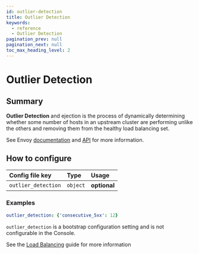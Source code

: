 ```yaml
---
id: outlier-detection
title: Outlier Detection
keywords:
  - reference
  - Outlier Detection
pagination_prev: null
pagination_next: null
toc_max_heading_level: 2
---
```



# Outlier Detection

## Summary

**Outlier Detection** and ejection is the process of dynamically determining whether some number of hosts in an upstream cluster are performing unlike the others and removing them from the healthy load balancing set.

See Envoy [documentation](https://www.envoyproxy.io/docs/envoy/latest/intro/arch_overview/upstream/outlier#arch-overview-outlier-detection) and [API](https://www.envoyproxy.io/docs/envoy/latest/api-v3/config/cluster/v3/outlier_detection.proto#envoy-v3-api-msg-config-cluster-v3-outlierdetection) for more information.

## How to configure

<Tabs>
<TabItem value="Core" label="Core">

| **Config file key** | **Type** | **Usage**    |
| :------------------ | :------- | :----------- |
| `outlier_detection` | `object` | **optional** |

### Examples

```yaml
outlier_detection: {'consecutive_5xx': 12}
```

</TabItem>
<TabItem value="Enterprise" label="Enterprise">

`outlier_detection` is a bootstrap configuration setting and is not configurable in the Console.

</TabItem>
<TabItem value="Kubernetes" label="Kubernetes">

See the [Load Balancing](/docs/capabilities/load-balancing#passive-health-checks) guide for more information

</TabItem>
</Tabs>
